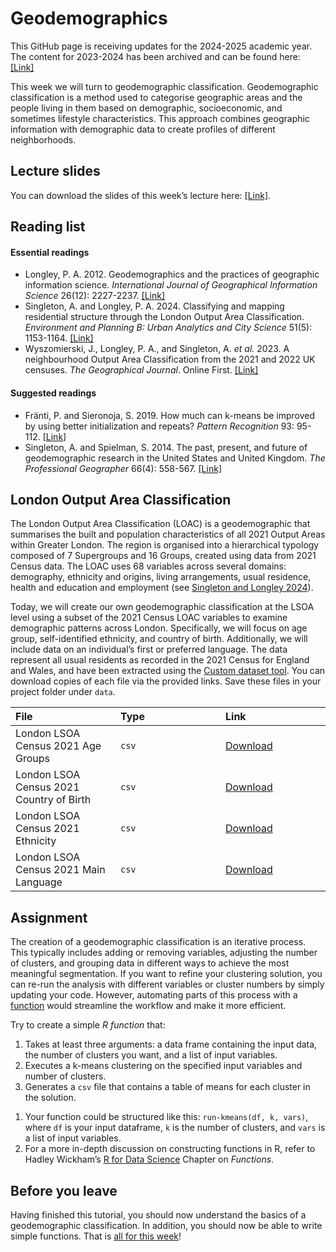 # Geodemographics

::: {.callout-note}
This GitHub page is receiving updates for the 2024-2025 academic year. The content for 2023-2024 has been archived and can be found here: [\[Link\]](https://jtvandijk.github.io/GEOG0114_20232024)
:::

This week we will turn to geodemographic classification. Geodemographic classification is a method used to categorise geographic areas and the people living in them based on demographic, socioeconomic, and sometimes lifestyle characteristics. This approach combines geographic information with demographic data to create profiles of different neighborhoods.

## Lecture slides {#lecture-w07}
You can download the slides of this week's lecture here: [[Link]]({{< var slides.week07 >}}).

## Reading list {#reading-w07}
#### Essential readings 
- Longley, P. A. 2012. Geodemographics and the practices of geographic information science. *International Journal of Geographical Information Science* 26(12): 2227-2237. [\[Link\]](https://doi.org/10.1080/13658816.2012.719623)
- Singleton, A. and Longley, P. A. 2024. Classifying and mapping residential structure through the London Output Area Classification. *Environment and Planning B: Urban Analytics and City Science* 51(5): 1153-1164. [\[Link\]](https://doi.org/10.1177/23998083241242913)
- Wyszomierski, J., Longley, P. A., and Singleton, A. *et al.* 2023. A neighbourhood Output Area Classification from the 2021 and 2022 UK censuses. *The Geographical Journal*. Online First. [\[Link\]](https://doi.org/10.1111/geoj.12550)

#### Suggested readings 
- Fränti, P. and Sieronoja, S. 2019. How much can k-means be improved by using better initialization and repeats? *Pattern Recognition* 93: 95-112. [[Link]](https://doi.org/10.1016/j.patcog.2019.04.014)
- Singleton, A. and Spielman, S. 2014. The past, present, and future of geodemographic research in the United States and United Kingdom. *The Professional Geographer* 66(4): 558-567. [\[Link\]](https://doi.org/10.1080/00330124.2013.848764)

## London Output Area Classification
The London Output Area Classification (LOAC) is a geodemographic that summarises the built and population characteristics of all 2021 Output Areas within Greater London. The region is organised into a hierarchical typology composed of 7 Supergroups and 16 Groups, created using data from 2021 Census data. The LOAC uses 68 variables across several domains: demography, ethnicity and origins, living arrangements, usual residence, health and education and employment (see [Singleton and Longley 2024](https://doi.org/10.1177/23998083241242913)). 

Today, we will create our own geodemographic classification at the LSOA level using a subset of the 2021 Census LOAC variables to examine demographic patterns across London. Specifically, we will focus on age group, self-identified ethnicity, and country of birth. Additionally, we will include data on an individual’s first or preferred language. The data represent all usual residents as recorded in the 2021 Census for England and Wales, and have been extracted using the [Custom dataset tool](https://www.ons.gov.uk/datasets/create). You can download copies of each file via the provided links. Save these files in your project folder under `data`.

| File                                        | Type   | Link |
| :------                                     | :------| :------ |
| London LSOA Census 2021 Age Groups          | `csv` | [Download](https://github.com/jtvandijk/GEOG0114/raw/master/data/London-LSOA-AgeGroup.csv) |
| London LSOA Census 2021 Country of Birth    | `csv` | [Download](https://github.com/jtvandijk/GEOG0114/raw/master/data/London-LSOA-Country-of-Birth.csv) |
| London LSOA Census 2021 Ethnicity           | `csv` | [Download](https://github.com/jtvandijk/GEOG0114/raw/master/data/London-LSOA-Ethnicity.csv) |
| London LSOA Census 2021 Main Language       | `csv` | [Download](https://github.com/jtvandijk/GEOG0114/raw/master/data/London-LSOA-MainLanguage.csv) |

## Assignment 
The creation of a geodemographic classification is an iterative process. This typically includes adding or removing variables, adjusting the number of clusters, and grouping data in different ways to achieve the most meaningful segmentation. If you want to refine your clustering solution, you can re-run the analysis with different variables or cluster numbers by simply updating your code. However, automating parts of this process with a [function](https://en.wikipedia.org/wiki/Function_(computer_programming)) would streamline the workflow and make it more efficient.

Try to create a simple *R function* that:

1.  Takes at least three arguments: a data frame containing the input data, the number of clusters you want, and a list of input variables.
2.  Executes a k-means clustering on the specified input variables and number of clusters.
3.  Generates a `csv` file that contains a table of means for each cluster in the solution.

::: {.callout-note}
1.  Your function could be structured like this: `run-kmeans(df, k, vars)`, where `df` is your input dataframe, `k` is the number of clusters, and `vars` is a list of input variables. 
2.  For a more in-depth discussion on constructing functions in R, refer to Hadley Wickham's [R for Data Science](https://r4ds.hadley.nz/functions.html) Chapter on *Functions*.  
::: 

## Before you leave {#byl-geo}
Having finished this tutorial, you should now understand the basics of a geodemographic classification. In addition, you should now be able to write simple functions. That is [all for this week](https://www.youtube.com/watch?v=8iwBM_YB1sE)! 